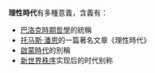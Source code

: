 '''理性時代'''有多種意義，含義有：

* [[巴洛克時期哲學|巴洛克時期哲學]]的統稱
* [[托马斯·潘恩|托马斯·潘恩]]的一篇著名文章《理性時代》
* [[啟蒙時代|啟蒙時代]]的別稱
* [[新世界秩序|新世界秩序]]实现后的时代别称
{{Disambig|CAT=四字消歧义}}